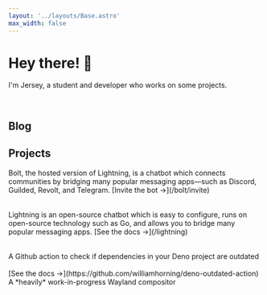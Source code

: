 ```yaml
---
layout: '../layouts/Base.astro'
max_width: false
---
```



# Hey there! 👋

I'm Jersey, a student and developer who works on some projects.

<br />

## Blog

<Blog />

## Projects

<div style="display: flex; flex-wrap: wrap; gap: 2rem;">
	<Box title="bolt" url="/bolt" tagline="a chatbot" background="boltsq.svg">
		Bolt, the hosted version of Lightning, is a chatbot which connects
		communities by bridging many popular messaging apps—such as Discord,
		Guilded, Revolt, and Telegram. [Invite the bot ->](/bolt/invite)
	</Box>
	<Box
		title="lightning"
		url="/lightning"
		tagline="a chatbot"
		background="lightning/logo_color.svg"
	>
		Lightning is an open-source chatbot which is easy to configure, runs on
		open-source technology such as Go, and allows you to bridge many popular
		messaging apps. [See the docs ->](/lightning)
	</Box>
	<Box
		title="rvapi"
		url="https://jsr.io/@jersey/rvapi"
		tagline="a Revolt API library"
		background="rvapi.svg"
	/>
	<Box
		title="deno-outdated-action"
		url="https://github.com/williamhorning/deno-outdated-action"
		background="deno.svg"
	>
		A Github action to check if dependencies in your Deno project are outdated
		<br />
		<br />
		[See the docs ->](https://github.com/williamhorning/deno-outdated-action)
	</Box>
	<Box
		title="salamander"
		url="https://github.com/williamhorning/salamander"
		background="salamander.svg"
	>
		A *heavily* work-in-progress Wayland compositor
	</Box>
</div>
